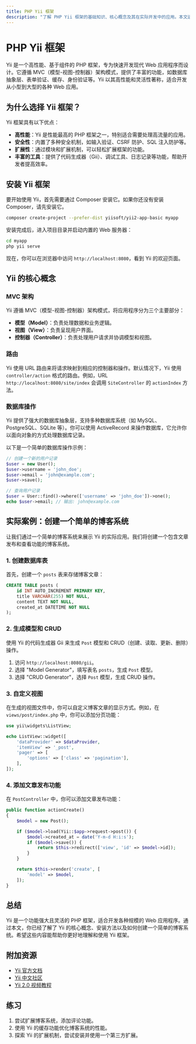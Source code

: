 ```yaml
---
title: PHP Yii 框架
description: "了解 PHP Yii 框架的基础知识、核心概念及其在实际开发中的应用。本文适合初学者，包含代码示例和实际案例。"
---
```


# PHP Yii 框架

Yii 是一个高性能、基于组件的 PHP 框架，专为快速开发现代 Web 应用程序而设计。它遵循 MVC（模型-视图-控制器）架构模式，提供了丰富的功能，如数据库抽象层、表单验证、缓存、身份验证等。Yii 以其高性能和灵活性著称，适合开发从小型到大型的各种 Web 应用。

## 为什么选择 Yii 框架？

Yii 框架具有以下优点：
- **高性能**：Yii 是性能最高的 PHP 框架之一，特别适合需要处理高流量的应用。
- **安全性**：内置了多种安全机制，如输入验证、CSRF 防护、SQL 注入防护等。
- **扩展性**：通过模块和扩展机制，可以轻松扩展框架的功能。
- **丰富的工具**：提供了代码生成器（Gii）、调试工具、日志记录等功能，帮助开发者提高效率。

## 安装 Yii 框架

要开始使用 Yii，首先需要通过 Composer 安装它。如果你还没有安装 Composer，请先安装它。

```bash
composer create-project --prefer-dist yiisoft/yii2-app-basic myapp
```

安装完成后，进入项目目录并启动内置的 Web 服务器：

```bash
cd myapp
php yii serve
```

现在，你可以在浏览器中访问 `http://localhost:8080`，看到 Yii 的欢迎页面。

## Yii 的核心概念

### MVC 架构

Yii 遵循 MVC（模型-视图-控制器）架构模式，将应用程序分为三个主要部分：
- **模型（Model）**：负责处理数据和业务逻辑。
- **视图（View）**：负责呈现用户界面。
- **控制器（Controller）**：负责处理用户请求并协调模型和视图。

### 路由

Yii 使用 URL 路由来将请求映射到相应的控制器和操作。默认情况下，Yii 使用 `controller/action` 格式的路由。例如，URL `http://localhost:8080/site/index` 会调用 `SiteController` 的 `actionIndex` 方法。

### 数据库操作

Yii 提供了强大的数据库抽象层，支持多种数据库系统（如 MySQL、PostgreSQL、SQLite 等）。你可以使用 ActiveRecord 来操作数据库，它允许你以面向对象的方式处理数据库记录。

以下是一个简单的数据库操作示例：

```php
// 创建一个新的用户记录
$user = new User();
$user->username = 'john_doe';
$user->email = 'john@example.com';
$user->save();

// 查询用户记录
$user = User::find()->where(['username' => 'john_doe'])->one();
echo $user->email; // 输出: john@example.com
```

## 实际案例：创建一个简单的博客系统

让我们通过一个简单的博客系统来展示 Yii 的实际应用。我们将创建一个包含文章发布和查看功能的博客系统。

### 1. 创建数据库表

首先，创建一个 `posts` 表来存储博客文章：

```sql
CREATE TABLE posts (
    id INT AUTO_INCREMENT PRIMARY KEY,
    title VARCHAR(255) NOT NULL,
    content TEXT NOT NULL,
    created_at DATETIME NOT NULL
);
```

### 2. 生成模型和 CRUD

使用 Yii 的代码生成器 Gii 来生成 `Post` 模型和 CRUD（创建、读取、更新、删除）操作。

1. 访问 `http://localhost:8080/gii`。
2. 选择 "Model Generator"，填写表名 `posts`，生成 `Post` 模型。
3. 选择 "CRUD Generator"，选择 `Post` 模型，生成 CRUD 操作。

### 3. 自定义视图

在生成的视图文件中，你可以自定义博客文章的显示方式。例如，在 `views/post/index.php` 中，你可以添加分页功能：

```php
use yii\widgets\ListView;

echo ListView::widget([
    'dataProvider' => $dataProvider,
    'itemView' => '_post',
    'pager' => [
        'options' => ['class' => 'pagination'],
    ],
]);
```

### 4. 添加文章发布功能

在 `PostController` 中，你可以添加文章发布功能：

```php
public function actionCreate()
{
    $model = new Post();

    if ($model->load(Yii::$app->request->post()) {
        $model->created_at = date('Y-m-d H:i:s');
        if ($model->save()) {
            return $this->redirect(['view', 'id' => $model->id]);
        }
    }

    return $this->render('create', [
        'model' => $model,
    ]);
}
```

## 总结

Yii 是一个功能强大且灵活的 PHP 框架，适合开发各种规模的 Web 应用程序。通过本文，你已经了解了 Yii 的核心概念、安装方法以及如何创建一个简单的博客系统。希望这些内容能帮助你更好地理解和使用 Yii 框架。

## 附加资源

- [Yii 官方文档](https://www.yiiframework.com/doc)
- [Yii 中文社区](https://www.yiichina.com/)
- [Yii 2.0 视频教程](https://www.youtube.com/playlist?list=PLRd0zhQj3CBmusDbBzFgg3H20VxLx2mkF)

## 练习

1. 尝试扩展博客系统，添加评论功能。
2. 使用 Yii 的缓存功能优化博客系统的性能。
3. 探索 Yii 的扩展机制，尝试安装并使用一个第三方扩展。
